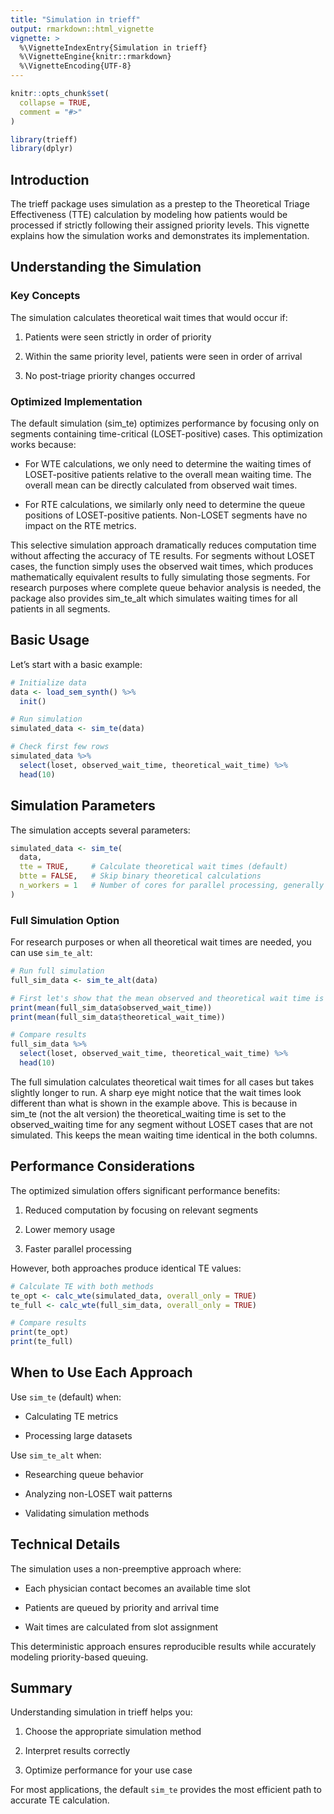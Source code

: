 ```yaml
---
title: "Simulation in trieff"
output: rmarkdown::html_vignette
vignette: >
  %\VignetteIndexEntry{Simulation in trieff}
  %\VignetteEngine{knitr::rmarkdown}
  %\VignetteEncoding{UTF-8}
---
```


```r
knitr::opts_chunk$set(
  collapse = TRUE,
  comment = "#>"
)
```

```r
library(trieff)
library(dplyr)
```

## Introduction

The trieff package uses simulation as a prestep to the Theoretical Triage Effectiveness (TTE) calculation by modeling how patients would be processed if strictly following their assigned priority levels. This vignette explains how the simulation works and demonstrates its implementation.

## Understanding the Simulation

### Key Concepts

The simulation calculates theoretical wait times that would occur if:

1. Patients were seen strictly in order of priority

2. Within the same priority level, patients were seen in order of arrival

3. No post-triage priority changes occurred

### Optimized Implementation

The default simulation (sim_te) optimizes performance by focusing only on segments containing time-critical (LOSET-positive) cases. This optimization works because:

- For WTE calculations, we only need to determine the waiting times of LOSET-positive patients relative to the overall mean waiting time. The overall mean can be directly calculated from observed wait times.

- For RTE calculations, we similarly only need to determine the queue positions of LOSET-positive patients. Non-LOSET segments have no impact on the RTE metrics.

This selective simulation approach dramatically reduces computation time without affecting the accuracy of TE results. For segments without LOSET cases, the function simply uses the observed wait times, which produces mathematically equivalent results to fully simulating those segments.
For research purposes where complete queue behavior analysis is needed, the package also provides sim_te_alt which simulates waiting times for all patients in all segments.

## Basic Usage

Let's start with a basic example:

```r
# Initialize data
data <- load_sem_synth() %>% 
  init()

# Run simulation
simulated_data <- sim_te(data)

# Check first few rows
simulated_data %>% 
  select(loset, observed_wait_time, theoretical_wait_time) %>% 
  head(10)

```

## Simulation Parameters

The simulation accepts several parameters:

```r
simulated_data <- sim_te(
  data,
  tte = TRUE,     # Calculate theoretical wait times (default)
  btte = FALSE,   # Skip binary theoretical calculations
  n_workers = 1   # Number of cores for parallel processing, generally this is faster on 1 core.
)
```

### Full Simulation Option

For research purposes or when all theoretical wait times are needed, you can use `sim_te_alt`:

```r
# Run full simulation
full_sim_data <- sim_te_alt(data)

# First let's show that the mean observed and theoretical wait time is the same
print(mean(full_sim_data$observed_wait_time))
print(mean(full_sim_data$theoretical_wait_time))

# Compare results
full_sim_data %>% 
  select(loset, observed_wait_time, theoretical_wait_time) %>% 
  head(10)

```

The full simulation calculates theoretical wait times for all cases but takes slightly longer to run. A sharp eye might notice that the wait times look different than what is shown in the example above. This is because in sim_te (not the alt version) the theoretical_waiting time is set to the observed_waiting time for any segment without LOSET cases that are not simulated. This keeps the mean waiting time identical in the both columns.

## Performance Considerations

The optimized simulation offers significant performance benefits:

1. Reduced computation by focusing on relevant segments

2. Lower memory usage

3. Faster parallel processing

However, both approaches produce identical TE values:

```r
# Calculate TE with both methods
te_opt <- calc_wte(simulated_data, overall_only = TRUE)
te_full <- calc_wte(full_sim_data, overall_only = TRUE)

# Compare results
print(te_opt)
print(te_full)
```

## When to Use Each Approach

Use `sim_te` (default) when:

- Calculating TE metrics

- Processing large datasets

Use `sim_te_alt` when:

- Researching queue behavior

- Analyzing non-LOSET wait patterns

- Validating simulation methods

## Technical Details

The simulation uses a non-preemptive approach where:

- Each physician contact becomes an available time slot

- Patients are queued by priority and arrival time

- Wait times are calculated from slot assignment

This deterministic approach ensures reproducible results while accurately modeling priority-based queuing.

## Summary

Understanding simulation in trieff helps you:

1. Choose the appropriate simulation method

2. Interpret results correctly

3. Optimize performance for your use case

For most applications, the default `sim_te` provides the most efficient path to accurate TE calculation.

